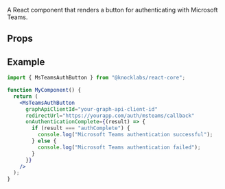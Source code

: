 A React component that renders a button for authenticating with Microsoft Teams.

## Props

<Attributes>
  <Attribute
    name="graphApiClientId"
    type="string"
    description={`The client ID of your Microsoft Graph API-enabled application registered with Microsoft Entra. This should match the "Graph API client ID" setting of your Microsoft Teams channel in the Knock dashboard.`}
  />
  <Attribute
    name="redirectUrl"
    type="string"
    description="The URL of your application to return to once Microsoft Teams authorization is complete."
  />
  <Attribute
    name="onAuthenticationComplete"
    type="(authenticationResult: 'authComplete' | 'authFailed') => void;"
    description="An optional callback function you can pass to this component that will execute upon completion of the authentication flow. Takes one argument of the authentication result for you to handle in your callback."
  />
</Attributes>

## Example

```jsx
import { MsTeamsAuthButton } from "@knocklabs/react-core";

function MyComponent() {
  return (
    <MsTeamsAuthButton
      graphApiClientId="your-graph-api-client-id"
      redirectUrl="https://yourapp.com/auth/msteams/callback"
      onAuthenticationComplete={(result) => {
        if (result === "authComplete") {
          console.log("Microsoft Teams authentication successful");
        } else {
          console.log("Microsoft Teams authentication failed");
        }
      }}
    />
  );
}
```
